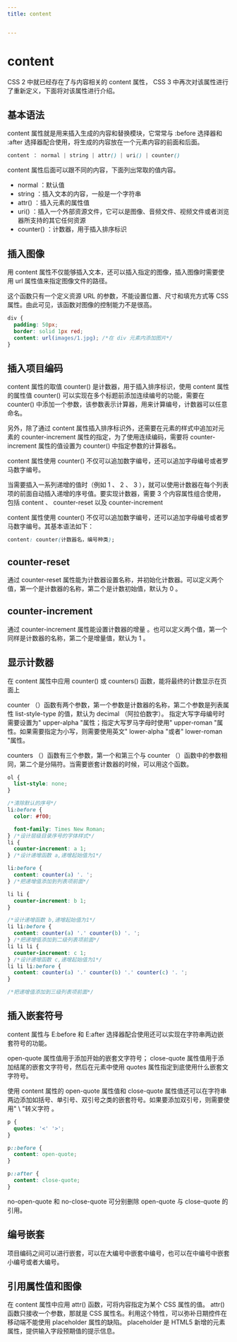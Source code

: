 ```yaml
---
title: content


---
```


# content

CSS 2 中就已经存在了与内容相关的 content 属性， CSS 3 中再次对该属性进行了重新定义，下面将对该属性进行介绍。

## 基本语法

content 属性就是用来插入生成的内容和替换模块，它常常与 :before 选择器和 :after 选择器配合使用，将生成的内容放在一个元素内容的前面和后面。

```css
content ： normal | string | attr() | uri() | counter()
```

content 属性后面可以跟不同的内容，下面列出常取的值内容。

- normal ：默认值
- string ：插入文本的内容，一般是一个字符串
- attr() ：插入元素的属性值
- uri() ：插入一个外部资源文件，它可以是图像、音频文件、视频文件或者浏览器所支持的其它任何资源
- counter() ：计数器，用于插入排序标识

## 插入图像

用 content 属性不仅能够插入文本，还可以插入指定的图像，插入图像时需要使用 url 属性值来指定图像文件的路径。

这个函数只有一个定义资源 URL 的参数，不能设置位置、尺寸和填充方式等 CSS 属性。由此可见，该函数对图像的控制能力不是很高。

```css
div {
  padding: 50px;
  border: solid 1px red;
  content: url(images/1.jpg); /*在 div 元素内添加图片*/
}
```

## 插入项目编码

content 属性的取值 counter() 是计数器，用于插入排序标识，使用 content 属性的属性值 counter() 可以实现在多个标题前添加连续编号的功能，需要在 counter()
中添加一个参数，该参数表示计算器，用来计算编号，计数器可以任意命名。

另外，除了通过 content 属性插入排序标识外，还需要在元素的样式中追加对元素的 counter-increment 属性的指定，为了使用连续编码，需要将 counter-increment 属性的值设置为
counter() 中指定参数的计算器名。

content 属性使用 counter() 不仅可以追加数字编号，还可以追加字母编号或者罗马数字编号。

当需要插入一系列递增的值时（例如 1 、 2 、 3 ），就可以使用计数器在每个列表项的前面自动插入递增的序号值。要实现计数器，需要 3 个内容属性组合使用，包括 content 、 counter-reset 以及
counter-increment

content 属性使用 counter() 不仅可以追加数字编号，还可以追加字母编号或者罗马数字编号。其基本语法如下：

```css
content: counter(计数器名，编号种类);
```

## counter-reset

通过 counter-reset 属性能为计数器设置名称，并初始化计数器。可以定义两个值，第一个是计数器的名称，第二个是计数初始值，默认为 0 。

## counter-increment

通过 counter-increment 属性能设置计数器的增量 。也可以定义两个值，第一个同样是计数器的名称，第二个是增量值，默认为 1 。

## 显示计数器

在 content 属性中应用 counter() 或 counters() 函数，能将最终的计数显示在页面上

counter （）函数有两个参数，第一个参数是计数器的名称，第二个参数是列表属性 list-style-type 的值，默认为 decimal （阿拉伯数字）。 指定大写字母编号时需要设置为" upper-alpha
"属性；指定大写罗马字母时使用" upper-roman "属性。如果需要指定为小写，则需要使用英文" lower-alpha "或者" lower-roman "属性。

counters （）函数有三个参数，第一个和第三个与 counter （）函数中的参数相同，第二个是分隔符。当需要嵌套计数器的时候，可以用这个函数。

```css
ol {
  list-style: none;
}

/*清除默认的序号*/
li:before {
  color: #f00;

  font-family: Times New Roman;
} /*设计层级目录序号的字体样式*/
li {
  counter-increment: a 1;
} /*设计递增函数 a,递增起始值为1*/

li:before {
  content: counter(a) '. ';
} /*把递增值添加到列表项前面*/

li li {
  counter-increment: b 1;
}

/*设计递增函数 b,递增起始值为1*/
li li:before {
  content: counter(a) '.' counter(b) '. ';
} /*把递增值添加到二级列表项前面*/
li li li {
  counter-increment: c 1;
} /*设计递增函数 c,递增起始值为1*/
li li li:before {
  content: counter(a) '.' counter(b) '.' counter(c) '. ';
}

/*把递增值添加到三级列表项前面*/
```

## 插入嵌套符号

content 属性与 E:before 和 E:after 选择器配合使用还可以实现在字符串两边嵌套符号的功能。

open-quote 属性值用于添加开始的嵌套文字符号； close-quote 属性值用于添加结尾的嵌套文字符号，然后在元素中使用 quotes 属性指定到底使用什么嵌套文字符号。

使用 content 属性的 open-quote 属性值和 close-quote 属性值还可以在字符串两边添加如括号、单引号、双引号之类的嵌套符号。如果要添加双引号，则需要使用" \ "转义字符 。

```css
p {
  quotes: '<' '>';
}

p::before {
  content: open-quote;
}

p::after {
  content: close-quote;
}
```

no-open-quote 和 no-close-quote 可分别删除 open-quote 与 close-quote 的引用。

## 编号嵌套

项目编码之间可以进行嵌套，可以在大编号中嵌套中编号，也可以在中编号中嵌套小编号或者大编号。

## 引用属性值和图像

在 content 属性中应用 attr() 函数，可将内容指定为某个 CSS 属性的值。 attr() 函数只接收一个参数，那就是 CSS 属性名。利用这个特性，可以弥补日期控件在移动端不能使用 placeholder
属性的缺陷。 placeholder 是 HTML5 新增的元素属性，提供输入字段预期值的提示信息。

            